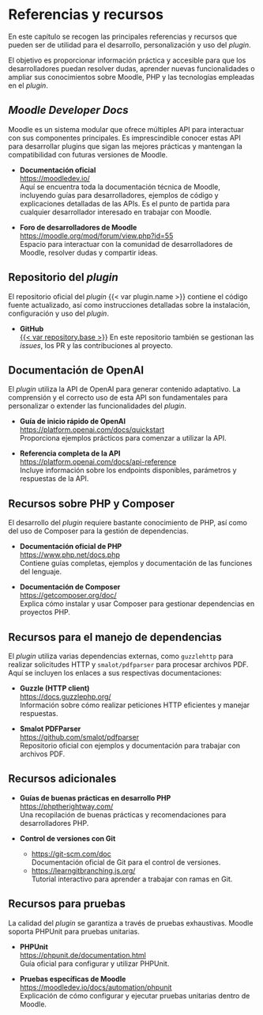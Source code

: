 
# Referencias y recursos

En este capítulo se recogen las principales referencias y recursos que
pueden ser de utilidad para el desarrollo, personalización y uso del
_plugin_.

El objetivo es proporcionar información práctica y accesible
para que los desarrolladores puedan resolver dudas, aprender nuevas
funcionalidades o ampliar sus conocimientos sobre Moodle, PHP y las
tecnologías empleadas en el _plugin_.

## _Moodle Developer Docs_

Moodle es un sistema modular que ofrece múltiples API para interactuar
con sus componentes principales. Es imprescindible conocer estas API
para desarrollar plugins que sigan las mejores prácticas y mantengan la
compatibilidad con futuras versiones de Moodle.

- **Documentación oficial**  
  [https://moodledev.io/](https://moodledev.io/)  
  Aquí se encuentra toda la documentación técnica de Moodle, incluyendo guías para desarrolladores, ejemplos de código y explicaciones detalladas de las APIs. Es el punto de partida para cualquier desarrollador interesado en trabajar con Moodle.

- **Foro de desarrolladores de Moodle**  
  [https://moodle.org/mod/forum/view.php?id=55](https://moodle.org/mod/forum/view.php?id=55)  
  Espacio para interactuar con la comunidad de desarrolladores de Moodle, resolver dudas y compartir ideas.

## Repositorio del _plugin_

El repositorio oficial del _plugin_ {{< var plugin.name >}} contiene el
código fuente actualizado, así como instrucciones detalladas sobre la
instalación, configuración y uso del _plugin_.

- **GitHub**  
  [{{< var repository.base >}}]({{< var repository.base >}})
  En este repositorio también se gestionan las _issues_, los PR y las contribuciones al proyecto.

## Documentación de OpenAI

El _plugin_ utiliza la API de OpenAI para generar contenido adaptativo. La
comprensión y el correcto uso de esta API son fundamentales para
personalizar o extender las funcionalidades del _plugin_.

- **Guía de inicio rápido de OpenAI**  
  [https://platform.openai.com/docs/quickstart](https://platform.openai.com/docs/quickstart)  
  Proporciona ejemplos prácticos para comenzar a utilizar la API.

- **Referencia completa de la API**  
  [https://platform.openai.com/docs/api-reference](https://platform.openai.com/docs/api-reference)  
  Incluye información sobre los endpoints disponibles, parámetros y
  respuestas de la API.

## Recursos sobre PHP y Composer

El desarrollo del _plugin_ requiere bastante conocimiento de PHP, así como
del uso de Composer para la gestión de dependencias.

- **Documentación oficial de PHP**  
  [https://www.php.net/docs.php](https://www.php.net/docs.php)  
  Contiene guías completas, ejemplos y documentación de las funciones
  del lenguaje.

- **Documentación de Composer**  
  [https://getcomposer.org/doc/](https://getcomposer.org/doc/)  
  Explica cómo instalar y usar Composer para gestionar dependencias en
  proyectos PHP.

## Recursos para el manejo de dependencias

El _plugin_ utiliza varias dependencias externas, como `guzzlehttp` para
realizar solicitudes HTTP y `smalot/pdfparser` para procesar archivos
PDF. Aquí se incluyen los enlaces a sus respectivas documentaciones:

- **Guzzle (HTTP client)**  
  [https://docs.guzzlephp.org/](https://docs.guzzlephp.org/)  
  Información sobre cómo realizar peticiones HTTP eficientes y manejar
  respuestas.

- **Smalot PDFParser**  
  [https://github.com/smalot/pdfparser](https://github.com/smalot/pdfparser)  
  Repositorio oficial con ejemplos y documentación para trabajar con
  archivos PDF.

## Recursos adicionales

- **Guías de buenas prácticas en desarrollo PHP**  
  [https://phptherightway.com/](https://phptherightway.com/)  
  Una recopilación de buenas prácticas y recomendaciones para
  desarrolladores PHP.

- **Control de versiones con Git**  
  - [https://git-scm.com/doc](https://git-scm.com/doc)  
    Documentación oficial de Git para el control de versiones.  
  - [https://learngitbranching.js.org/](https://learngitbranching.js.org/)  
    Tutorial interactivo para aprender a trabajar con ramas en Git.

## Recursos para pruebas

La calidad del _plugin_ se garantiza a través de pruebas exhaustivas.
Moodle soporta PHPUnit para pruebas unitarias.

- **PHPUnit**  
  [https://phpunit.de/documentation.html](https://phpunit.de/documentation.html)  
  Guía oficial para configurar y utilizar PHPUnit.

- **Pruebas específicas de Moodle**  
  [https://moodledev.io/docs/automation/phpunit](https://moodledev.io/docs/automation/phpunit)  
  Explicación de cómo configurar y ejecutar pruebas unitarias dentro de Moodle.
